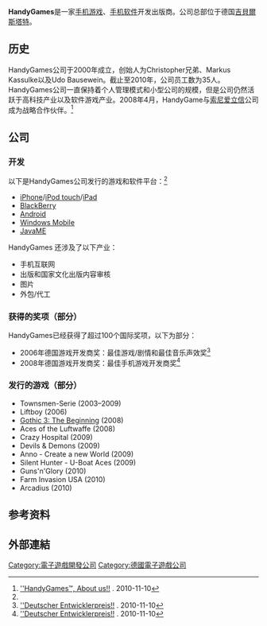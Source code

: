 {{Infobox Company 
|company_name = HandyGames
|company_logo = Firmenlogo HG.jpg
|company_type =
|foundation = 
|location = [[德国|德国]]Giebelstadt
|key_people = Agapitus Lye 和 Jeremy Stieglitz
|industry = [[手机游戏|手机游戏]]和[[软件|软件]]
|products = [[手机游戏|手机游戏]]和[[软件|软件]]
|revenue = 
|operating_income = 
|net_income = 
|num_employees =
|homepage =[http://www.handy-games.com/public/index.php?language=en HandyGames™ ]
}}
'''HandyGames'''是一家[[手机游戏|手机游戏]]、[[手机软件|手机软件]]开发出版商。公司总部位于德国[[吉貝爾斯塔特|吉貝爾斯塔特]]。

== 历史 ==
HandyGames公司于2000年成立，创始人为Christopher兄弟、Markus Kassulke以及Udo Bausewein。截止至2010年，公司员工数为35人。HandyGames公司一直保持着个人管理模式和小型公司的规模，但是公司仍然活跃于高科技产业以及软件游戏产业。2008年4月，HandyGame与[[索尼爱立信|索尼爱立信]]公司成为战略合作伙伴。<ref name=HandyGames>[http://www.handy-games.com/public/index.php?language=en ''HandyGames™, About us!!] {{Wayback|url=http://www.handy-games.com/public/index.php?language=en |date=20111113104018 }}. 2010-11-10</ref>

== 公司 ==
=== 开发 ===
{{無來源章節|time=2019-08-10}}
以下是HandyGames公司发行的游戏和软件平台：<ref name=HandyGames/>
* [[iPhone|iPhone]]/[[iPod_touch|iPod touch]]/[[iPad|iPad]]
* [[BlackBerry|BlackBerry]]
* [[Android|Android]]
* [[Windows_Mobile|Windows Mobile]]
* [[JavaME|JavaME]]

HandyGames 还涉及了以下产业：
* 手机互联网
* 出版和国家文化出版内容审核
* 图片
* 外包/代工

=== 获得的奖项（部分） ===
HandyGames已经获得了超过100个国际奖项，以下为部分：
* 2006年德国游戏开发商奖：最佳游戏/剧情和最佳音乐声效奖<ref>[http://www.airgamer.de/news/zeige/01-deutscher-entwicklerpreis-2006.html ''Deutscher Entwicklerpreis!!] {{Wayback|url=http://www.airgamer.de/news/zeige/01-deutscher-entwicklerpreis-2006.html |date=20110903130856 }}. 2010-11-10</ref>
* 2008年德国游戏开发商奖：最佳手机游戏开发商奖<ref>[http://www.airgamer.de/news/zeige/01-deutscher-entwicklerpreis.html ''Deutscher Entwicklerpreis!!] {{Wayback|url=http://www.airgamer.de/news/zeige/01-deutscher-entwicklerpreis.html |date=20110903130916 }}. 2010-11-10</ref>

=== 发行的游戏（部分） ===
* Townsmen-Serie (2003–2009)
* Liftboy (2006)
* [[Gothic_3:_The_Beginning|Gothic 3: The Beginning]] (2008)
* Aces of the Luftwaffe (2008)
* Crazy Hospital (2009)
* Devils & Demons (2009)
* Anno - Create a new World (2009)
* Silent Hunter - U-Boat Aces (2009)
* Guns'n'Glory (2010)
* Farm Invasion USA (2010)
* Arcadius (2010)

== 参考资料 ==
{{Reflist}}

==外部連結==
{{Official website|https://www.handy-games.com/en/}}{{En icon}}
[[Category:電子遊戲開發公司|Category:電子遊戲開發公司]]
[[Category:德國電子遊戲公司|Category:德國電子遊戲公司]]
{{Videogame-stub}}